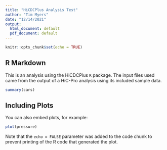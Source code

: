 ```yaml
---
title: "HiCDCPlus Analysis Test"
author: "Tim Myers"
date: "12/14/2021"
output: 
  html_document: default
  pdf_document: default
---
```


```r
knitr::opts_chunk$set(echo = TRUE)
```

## R Markdown

This is an analysis using the HiCDCPlus `R` package.  The input files used came from the output of a HiC-Pro analysis using its included sample data.

```r
summary(cars)
```

## Including Plots

You can also embed plots, for example:

```r
plot(pressure)
```

Note that the `echo = FALSE` parameter was added to the code chunk to prevent printing of the R code that generated the plot.
